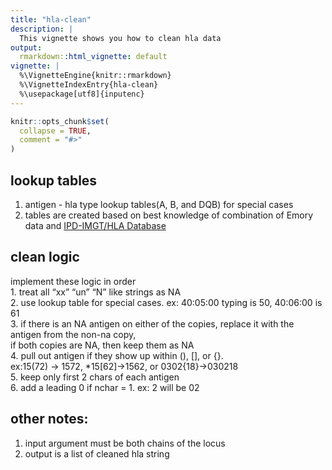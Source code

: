 ```yaml
---
title: "hla-clean"
description: |
  This vignette shows you how to clean hla data
output:
  rmarkdown::html_vignette: default
vignette: |
  %\VignetteEngine{knitr::rmarkdown}
  %\VignetteIndexEntry{hla-clean}
  %\usepackage[utf8]{inputenc}
---
```


```r
knitr::opts_chunk$set(
  collapse = TRUE,
  comment = "#>"
)
```

## lookup tables
1. antigen - hla type lookup tables(A, B, and DQB) for special cases
2. tables are created based on best knowledge of combination of Emory data and [IPD-IMGT/HLA Database](http://www.ebi.ac.uk/ipd/imgt/hla/dictionary.html)

## clean logic
implement these logic in order<br>
1. treat all "xx" "un" "N" like strings as NA<br>
2. use lookup table for special cases. ex: 40:05:00	typing is 50, 40:06:00	is 61<br>
3. if there is an NA antigen on either of the copies, replace it with the antigen from the non-na copy,<br>if both copies are NA, then keep them as NA<br>
4. pull out antigen if they show up within (), [], or {}.<br>ex:15(72) -> 1572, *15[62]->1562, or 0302{18}->030218<br>
5. keep only first 2 chars of each antigen<br>
6. add a leading 0 if nchar = 1. ex: 2 will be 02<br>

## other notes:
1. input argument must be both chains of the locus<br>
2. output is a list of cleaned hla string



